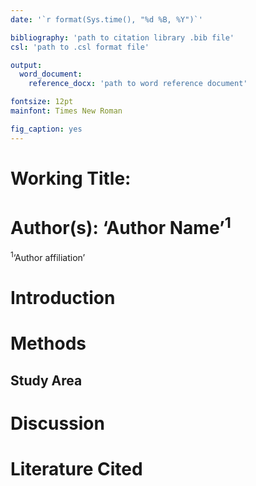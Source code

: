 ```yaml
---
date: '`r format(Sys.time(), "%d %B, %Y")`' 

bibliography: 'path to citation library .bib file' 
csl: 'path to .csl format file' 

output: 
  word_document:
    reference_docx: 'path to word reference document' 

fontsize: 12pt
mainfont: Times New Roman

fig_caption: yes
---
```


# Working Title: 

# Author(s): 'Author Name'^1^ 

^1^'Author affiliation'

# Introduction  

# Methods  


## Study Area 


# Discussion  


# Literature Cited 





